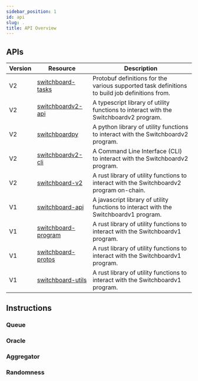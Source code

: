 ```yaml
---
sidebar_position: 1
id: api
slug: .
title: API Overview
---
```



## APIs

| Version | Resource                                                                                                                                                                          | Description                                                                                    |
| ------- | --------------------------------------------------------------------------------------------------------------------------------------------------------------------------------- | ---------------------------------------------------------------------------------------------- |
| V2      | <a className="nowrap" href="api/tasks"><VscJson className="devicons" fontSize="large" /> switchboard-tasks</a>                                                                    | Protobuf definitions for the various supported task definitions to build job definitions from. |
| V2      | <a className="nowrap" href="api/ts/"><SiTypescript className="devicons" fontSize="large" /> switchboardv2-api</a>                                                                 | A typescript library of utility functions to interact with the Switchboardv2 program.          |
| V2      | <a className="nowrap" href="api/py"><SiPython className="devicons" fontSize="large" /> switchboardpy</a>                                                                          | A python library of utility functions to interact with the Switchboardv2 program.              |
| V2      | <a className="nowrap" href="api/cli"><SiPowershell className="devicons" fontSize="large" /> switchboardv2-cli</a>                                                                 | A Command Line Interface (CLI) to interact with the Switchboardv2 program.                     |
| V2      | <a className="nowrap" href="https://docs.rs/switchboard-v2"><SiRust className="devicons" /> switchboard-v2 <GoLinkExternal className="devicons" /></a>                            | A rust library of utility functions to interact with the Switchboardv2 program on-chain.       |
| V1      | <a className="nowrap" href="https://switchboard-xyz.github.io/switchboard-api/"><SiJavascript className="devicons" /> switchboard-api <GoLinkExternal className="devicons" /></a> | A javascript library of utility functions to interact with the Switchboardv1 program.          |
| V1      | <a className="nowrap" href="https://docs.rs/switchboard-program/"><SiRust className="devicons" /> switchboard-program <GoLinkExternal className="devicons" /></a>                 | A rust library of utility functions to interact with the Switchboardv1 program.                |
| V1      | <a className="nowrap" href="https://docs.rs/switchboard-protos/"><SiRust className="devicons" /> switchboard-protos <GoLinkExternal className="devicons" /></a>                   | A rust library of utility functions to interact with the Switchboardv1 program.                |
| V1      | <a className="nowrap" href="https://docs.rs/switchboard-utils/"><SiRust className="devicons" /> switchboard-utils <GoLinkExternal className="devicons" /></a>                     | A rust library of utility functions to interact with the Switchboardv1 program.                |

## Instructions


### Queue

<QueueInstructions />

### Oracle

<OracleInstructions />

### Aggregator

<AggregatorInstructions />

### Randomness

<RandomnessInstructions />
